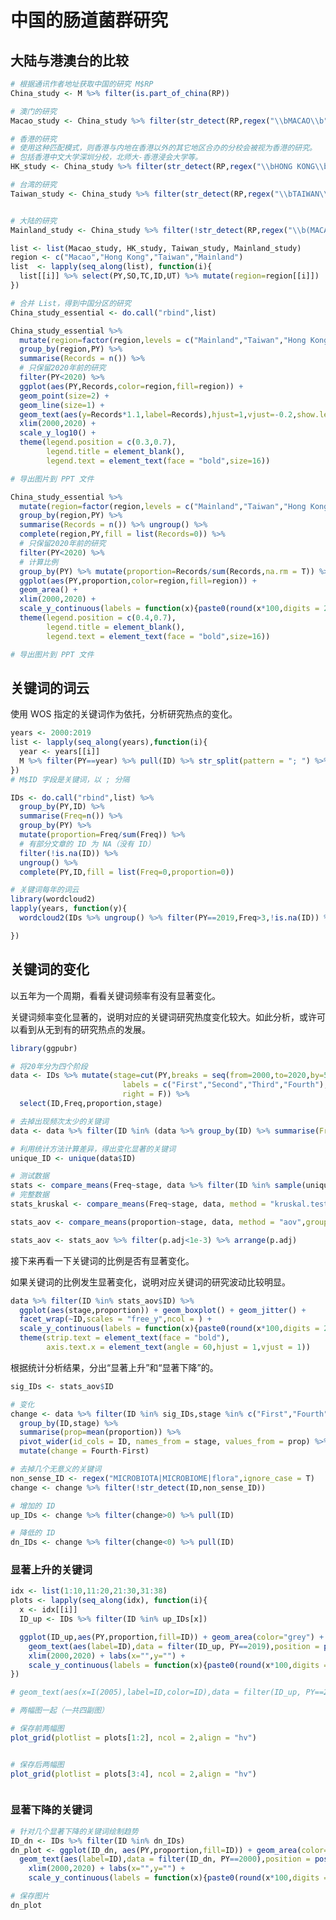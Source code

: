 # 中国的肠道菌群研究 {#china-study}



## 大陆与港澳台的比较


```r
# 根据通讯作者地址获取中国的研究 M$RP 
China_study <- M %>% filter(is.part_of_china(RP))

# 澳门的研究
Macao_study <- China_study %>% filter(str_detect(RP,regex("\\bMACAO\\b",ignore_case = T)))

# 香港的研究
# 使用这种匹配模式，则香港与内地在香港以外的其它地区合办的分校会被视为香港的研究。
# 包括香港中文大学深圳分校，北师大-香港浸会大学等。
HK_study <- China_study %>% filter(str_detect(RP,regex("\\bHONG KONG\\b",ignore_case = T)))

# 台湾的研究
Taiwan_study <- China_study %>% filter(str_detect(RP,regex("\\bTAIWAN\\b",ignore_case = T)))


# 大陆的研究
Mainland_study <- China_study %>% filter(!str_detect(RP,regex("\\b(MACAO|HONG KONG|TAIWAN)\\b",ignore_case = T))) 
```

```r
list <- list(Macao_study, HK_study, Taiwan_study, Mainland_study)
region <- c("Macao","Hong Kong","Taiwan","Mainland")
list  <- lapply(seq_along(list), function(i){
  list[[i]] %>% select(PY,SO,TC,ID,UT) %>% mutate(region=region[[i]])
})

# 合并 List，得到中国分区的研究
China_study_essential <- do.call("rbind",list)
```




```r
China_study_essential %>% 
  mutate(region=factor(region,levels = c("Mainland","Taiwan","Hong Kong","Macao"))) %>%
  group_by(region,PY) %>% 
  summarise(Records = n()) %>%
  # 只保留2020年前的研究
  filter(PY<2020) %>% 
  ggplot(aes(PY,Records,color=region,fill=region)) +
  geom_point(size=2) +
  geom_line(size=1) +
  geom_text(aes(y=Records*1.1,label=Records),hjust=1,vjust=-0.2,show.legend = F) +
  xlim(2000,2020) +
  scale_y_log10() +
  theme(legend.position = c(0.3,0.7),
        legend.title = element_blank(),
        legend.text = element_text(face = "bold",size=16))

# 导出图片到 PPT 文件
```



```r
China_study_essential %>% 
  mutate(region=factor(region,levels = c("Mainland","Taiwan","Hong Kong","Macao"))) %>%
  group_by(region,PY) %>% 
  summarise(Records = n()) %>% ungroup() %>%
  complete(region,PY,fill = list(Records=0)) %>%
  # 只保留2020年前的研究
  filter(PY<2020) %>% 
  # 计算比例
  group_by(PY) %>% mutate(proportion=Records/sum(Records,na.rm = T)) %>%
  ggplot(aes(PY,proportion,color=region,fill=region)) +
  geom_area() +
  xlim(2000,2020) + 
  scale_y_continuous(labels = function(x){paste0(round(x*100,digits = 2),"%")}) +
  theme(legend.position = c(0.4,0.7),
        legend.title = element_blank(),
        legend.text = element_text(face = "bold",size=16))

# 导出图片到 PPT 文件


```

## 关键词的词云

使用 WOS 指定的关键词作为依托，分析研究热点的变化。

```r
years <- 2000:2019
list <- lapply(seq_along(years),function(i){
  year <- years[[i]]
  M %>% filter(PY==year) %>% pull(ID) %>% str_split(pattern = "; ") %>% unlist() %>% as_tibble() %>% rename("ID"=value) %>% mutate(PY=year)
})
# M$ID 字段是关键词，以 ; 分隔

IDs <- do.call("rbind",list) %>%
  group_by(PY,ID) %>%
  summarise(Freq=n()) %>% 
  group_by(PY) %>%
  mutate(proportion=Freq/sum(Freq)) %>%
  # 有部分文章的 ID 为 NA（没有 ID）
  filter(!is.na(ID)) %>%
  ungroup() %>%
  complete(PY,ID,fill = list(Freq=0,proportion=0))
```



```r
# 关键词每年的词云
library(wordcloud2)
lapply(years, function(y){
  wordcloud2(IDs %>% ungroup() %>% filter(PY==2019,Freq>3,!is.na(ID)) %>% select(ID,Freq) %>% arrange(desc(Freq)), size = 0.5, minSize = 5)

})
```


## 关键词的变化

以五年为一个周期，看看关键词频率有没有显著变化。

关键词频率变化显著的，说明对应的关键词研究热度变化较大。如此分析，或许可以看到从无到有的研究热点的发展。

```r
library(ggpubr)

# 将20年分为四个阶段
data <- IDs %>% mutate(stage=cut(PY,breaks = seq(from=2000,to=2020,by=5),
                         labels = c("First","Second","Third","Fourth"),
                         right = F)) %>%
  select(ID,Freq,proportion,stage) 

# 去掉出现频次太少的关键词
data <- data %>% filter(ID %in% (data %>% group_by(ID) %>% summarise(Freq=sum(Freq)) %>% filter(Freq > 100) %>% pull(ID)))

# 利用统计方法计算差异，得出变化显著的关键词
unique_ID <- unique(data$ID)

# 测试数据
stats <- compare_means(Freq~stage, data %>% filter(ID %in% sample(unique_ID,6)), method = "kruskal.test",group.by = "ID")
# 完整数据
stats_kruskal <- compare_means(Freq~stage, data, method = "kruskal.test",group.by = "ID")

stats_aov <- compare_means(proportion~stage, data, method = "aov",group.by = "ID")

stats_aov <- stats_aov %>% filter(p.adj<1e-3) %>% arrange(p.adj)
```

接下来再看一下关键词的比例是否有显著变化。

如果关键词的比例发生显著变化，说明对应关键词的研究波动比较明显。


```r
data %>% filter(ID %in% stats_aov$ID) %>%
  ggplot(aes(stage,proportion)) + geom_boxplot() + geom_jitter() +
  facet_wrap(~ID,scales = "free_y",ncol = ) +    
  scale_y_continuous(labels = function(x){paste0(round(x*100,digits = 2),"%")}) +
  theme(strip.text = element_text(face = "bold"),
        axis.text.x = element_text(angle = 60,hjust = 1,vjust = 1))
```

根据统计分析结果，分出“显著上升”和“显著下降”的。

```r
sig_IDs <- stats_aov$ID

# 变化
change <- data %>% filter(ID %in% sig_IDs,stage %in% c("First","Fourth")) %>% 
  group_by(ID,stage) %>%
  summarise(prop=mean(proportion)) %>%
  pivot_wider(id_cols = ID, names_from = stage, values_from = prop) %>%
  mutate(change = Fourth-First)

# 去掉几个无意义的关键词
non_sense_ID <- regex("MICROBIOTA|MICROBIOME|flora",ignore_case = T)
change <- change %>% filter(!str_detect(ID,non_sense_ID))

# 增加的 ID
up_IDs <- change %>% filter(change>0) %>% pull(ID)

# 降低的 ID
dn_IDs <- change %>% filter(change<0) %>% pull(ID)
```


### 显著上升的关键词

```r
idx <- list(1:10,11:20,21:30,31:38)
plots <- lapply(seq_along(idx), function(i){
  x <- idx[[i]]
  ID_up <- IDs %>% filter(ID %in% up_IDs[x])

  ggplot(ID_up,aes(PY,proportion,fill=ID)) + geom_area(color="grey") +
    geom_text(aes(label=ID),data = filter(ID_up, PY==2019),position = position_stack(vjust = 0.5),hjust=1.1, fontface="bold", size=3) + 
    xlim(2000,2020) + labs(x="",y="") +
    scale_y_continuous(labels = function(x){paste0(round(x*100,digits = 2),"%")})
})

# geom_text(aes(x=I(2005),label=ID,color=ID),data = filter(ID_up, PY==2019),position = position_stack(vjust = 0.5),hjust=0, fontface="bold", size=3)
```

```r
# 两幅图一起（一共四副图）

# 保存前两幅图
plot_grid(plotlist = plots[1:2], ncol = 2,align = "hv")


# 保存后两幅图
plot_grid(plotlist = plots[3:4], ncol = 2,align = "hv")



```



### 显著下降的关键词

```r
# 针对几个显著下降的关键词绘制趋势
ID_dn <- IDs %>% filter(ID %in% dn_IDs) 
dn_plot <- ggplot(ID_dn, aes(PY,proportion,fill=ID)) + geom_area(color="grey") +
  geom_text(aes(label=ID),data = filter(ID_dn, PY==2000),position = position_stack(vjust = 0.5),hjust=-0.1, fontface="bold", size=4) + 
    xlim(2000,2020) + labs(x="",y="") +
    scale_y_continuous(labels = function(x){paste0(round(x*100,digits = 2),"%")})
```


```r
# 保存图片
dn_plot

```

